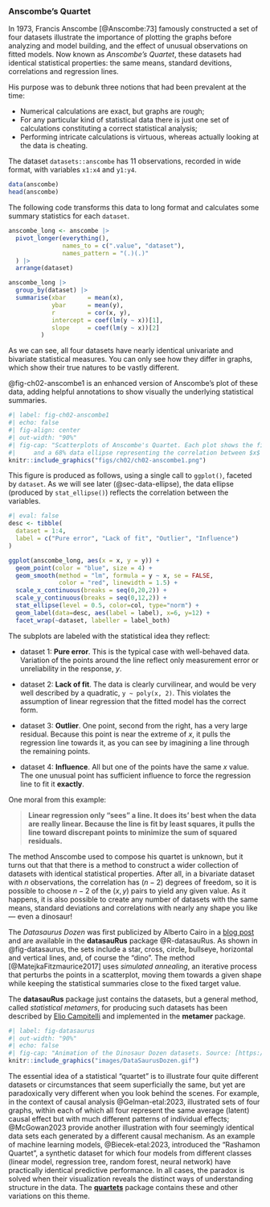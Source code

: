 ### Anscombe's Quartet {#sec-anscombe}

In 1973, Francis Anscombe [@Anscombe:73] famously constructed a set of four datasets
illustrate the importance of plotting the graphs before analyzing and model building, and the effect of unusual observations on fitted models.
Now known as _Anscombe's Quartet_, these datasets had identical statistical properties: the same
means, standard devitions, correlations and regression lines. 

His purpose was to debunk three notions that had been prevalent at the time:

*  Numerical calculations are exact, but graphs are rough;
* For any particular kind of statistical data there is just one set of calculations constituting a correct statistical analysis;
* Performing intricate calculations is virtuous, whereas actually looking at the data is cheating.

The dataset `datasets::anscombe` has 11 observations, recorded in wide format,
with variables `x1:x4` and `y1:y4`.
```r
data(anscombe) 
head(anscombe)
```

The following code transforms this data to long format and calculates some summary statistics
for each `dataset`.


```r
anscombe_long <- anscombe |> 
  pivot_longer(everything(), 
               names_to = c(".value", "dataset"), 
               names_pattern = "(.)(.)"
  ) |>
  arrange(dataset)

anscombe_long |>
  group_by(dataset) |>
  summarise(xbar      = mean(x),
            ybar      = mean(y),
            r         = cor(x, y),
            intercept = coef(lm(y ~ x))[1],
            slope     = coef(lm(y ~ x))[2]
         )
```
As we can see, all four datasets have nearly identical univariate and bivariate statistical
measures. You can only see how they differ in graphs, which show their true natures to be vastly
different.

@fig-ch02-anscombe1 is an enhanced version of Anscombe's plot of these data, adding
helpful annotations to show visually the underlying statistical summaries.

```r
#| label: fig-ch02-anscombe1
#| echo: false
#| fig-align: center
#| out-width: "90%"
#| fig-cap: "Scatterplots of Anscombe's Quartet. Each plot shows the fitted regression line
#|     and a 68% data ellipse representing the correlation between $x$ and $y$. "
knitr::include_graphics("figs/ch02/ch02-anscombe1.png")
```

This figure is produced as follows, using a single call to `ggplot()`, faceted by `dataset`.
As we will see later (@sec-data-ellipse), the data ellipse (produced by `stat_ellipse()`)
reflects the correlation between the variables.

```r
#| eval: false
desc <- tibble(
  dataset = 1:4,
  label = c("Pure error", "Lack of fit", "Outlier", "Influence")
)

ggplot(anscombe_long, aes(x = x, y = y)) +
  geom_point(color = "blue", size = 4) +
  geom_smooth(method = "lm", formula = y ~ x, se = FALSE,
              color = "red", linewidth = 1.5) +
  scale_x_continuous(breaks = seq(0,20,2)) +
  scale_y_continuous(breaks = seq(0,12,2)) +
  stat_ellipse(level = 0.5, color=col, type="norm") +
  geom_label(data=desc, aes(label = label), x=6, y=12) +
  facet_wrap(~dataset, labeller = label_both) 
```

The subplots are labeled with the statistical idea they reflect:

* dataset 1: **Pure error**. This is the typical case with well-behaved data. Variation of the points around the line reflect only measurement error or unreliability in the response, $y$.

* dataset 2: **Lack of fit**. The data is clearly curvilinear, and would be very well described by a quadratic, `y ~ poly(x, 2)`. This violates the assumption of linear regression that the fitted model has the correct form.

* dataset 3: **Outlier**. One point, second from the right, has a very large residual. Because this point is near the extreme of $x$, it pulls the regression line towards it, as you can see by imagining a line through the remaining points.

* dataset 4: **Influence**. All but one of the points have the same $x$ value. The one unusual point has sufficient influence to force the regression line to fit it **exactly**.

One moral from this example:

> **Linear regression only "sees" a line. It does its' best when the data are really linear. Because the line is fit by least squares, it pulls the line toward discrepant points to minimize the sum of squared residuals.**


::: {.callout-note title="Datasaurus Dozen"}

The method Anscombe used to compose his quartet is unknown, but it turns out that that there is
a method to construct a wider collection of datasets with identical statistical properties.
After all, in a bivariate dataset with $n$ observations, the correlation
has $(n-2)$ degrees of freedom, so it is possible to choose $n-2$ of the $(x, y)$
pairs to yield any given value.
As it happens, it is also possible to create any number of datasets with the same means, 
standard deviations and correlations with nearly any shape you like --- even a dinosaur!

The _Datasaurus Dozen_ was first publicized by Alberto Cairo in a [blog post](http://www.thefunctionalart.com/2016/08/download-datasaurus-never-trust-summary.html)
and are available in the **datasauRus** package @R-datasauRus.
As shown in @fig-datasaurus, the sets include a star, cross, circle, bullseye,
horizontal and vertical lines, and, of course the "dino".
The method [@MatejkaFitzmaurice2017] uses _simulated annealing_, an iterative process that
perturbs the points in a scatterplot, moving them towards a given shape while keeping the statistical summaries close to the fixed target value. 

The **datasauRus** package just contains the datasets, but
a general method, called _statistical metamers_,
for producing such datasets has been described by [Elio Campitelli](https://eliocamp.github.io/codigo-r/en/2019/01/statistical-metamerism/)
and implemented in the **metamer** package.
:::

::: {.content-visible unless-format="pdf"}
```r
#| label: fig-datasaurus
#| out-width: "90%"
#| echo: false
#| fig-cap: "Animation of the Dinosaur Dozen datasets. Source: [https://youtu.be/It4UA75z_KQ](https://youtu.be/It4UA75z_KQ)"
knitr::include_graphics("images/DataSaurusDozen.gif")
```
:::

::: {.callout-note title="Quartets"}

The essential idea of a statistical "quartet" is to illustrate four quite different datasets
or circumstances that seem superficially the same, but yet are paradoxically very different
when you look behind the scenes.
For example, in the context of causal analysis @Gelman-etal:2023, illustrated
sets of four graphs, within each of which 
all four represent the same average (latent) causal effect but with
much different patterns of individual effects; @McGowan2023 provide another illustration
with four seemingly identical data sets each generated by a different causal mechanism.
As an example of machine learning models, @Biecek-etal:2023, introduced the "Rashamon Quartet",
a synthetic dataset for which four models from different classes 
(linear model, regression tree, random forest, neural network)
have practically identical predictive performance.
In all cases, the paradox is solved when
their visualization reveals the distinct ways
of understanding structure in the data.
The [**quartets**](https://r-causal.github.io/quartets/) package contains these and other variations on this theme.
:::

